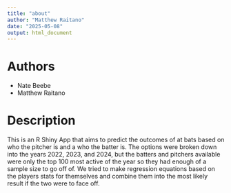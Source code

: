 ---
title: "about"
author: "Matthew Raitano"
date: "2025-05-08"
output: html_document
---

# Authors
- Nate Beebe
- Matthew Raitano

# Description

This is an R Shiny App that aims to predict the outcomes of at bats based on who the pitcher is and a who the batter is. The options were broken down into the years 2022, 2023, and 2024, but the batters and pitchers available were only the top 100 most active of the year so they had enough of a sample size to go off of. We tried to make regression equations based on the players stats for themselves and combine them into the most likely result if the two were to face off.